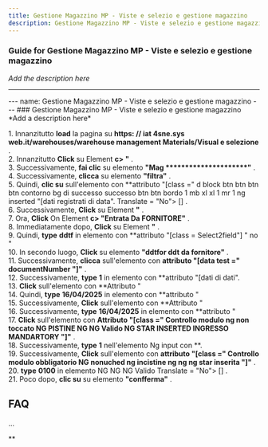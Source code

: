 ```yaml
---
title: Gestione Magazzino MP - Viste e selezio e gestione magazzino
description: Gestione Magazzino MP - Viste e selezio e gestione magazzino
---
```


### Guide for Gestione Magazzino MP - Viste e selezio e gestione magazzino

*Add the description here*

___

\--- name: Gestione Magazzino MP - Viste e selezio e gestione magazzino --- ### Gestione Magazzino MP - Viste e selezio e gestione magazzino \*Add a description here\*  
  
1\. Innanzitutto **load** la pagina su **https: // iat 4sne.sys web.it/warehouses/warehouse management Materials/Visual e selezione** .  
2\. Innanzitutto **Click** su Element **c> "** .  
3\. Successivamente, **fai clic** su elemento **"Mag \*\*\*\*\*\*\*\*\*\*\*\*\*\*\*\*\*\*\*\*\*"** .  
4\. Successivamente, **clicca** su elemento **"filtra"** .  
5\. Quindi, **clic su** sull'elemento con **attributo "\[class =" d block btn btn btn btn contorno bg di successo successo btn btn bordo 1 mb xl xl 1 mr 1 ng inserted "\[dati registrati di data". Translate = "No"> \[\] .  
6\. Successivamente, **Click** su Element **"** .  
7\. Ora, **Click** On Element **c> "Entrata Da FORNITORE"** .  
8\. Immediatamente dopo, **Click** su Element **"** .  
9\. Quindi, **type** **ddtf** in elemento con **attributo "\[class = Select2field"\] " no "  
10\. In secondo luogo, **Click** su elemento **"ddtfor ddt da fornitore"** .  
11\. Successivamente, **clicca** sull'elemento con **attributo "\[data test =" documentNumber "\]"** .  
12\. Successivamente, **type** **1** in elemento con **attributo "\[dati di dati".  
13\. **Click** sull'elemento con **Attributo "  
14\. Quindi, **type** **16/04/2025** in elemento con **attributo "  
15\. Successivamente, **Click** sull'elemento con **Attributo "  
16\. Successivamente, **type** **16/04/2025** in elemento con **attributo "  
17\. **Click** sull'elemento con **Attributo "\[class =" Controllo modulo ng non toccato NG PISTINE NG NG Valido NG STAR INSERTED INGRESSO MANDARTORY "\]"** .  
18\. Successivamente, **type** **1** nell'elemento Ng input con **.  
19\. Successivamente, **Click** sull'elemento con **attributo "\[class =" Controllo modulo obbligatorio NG nonuched ng incistine ng ng ng star inserita "\]"** .  
20\. **type** **0100** in elemento NG NG NG Valido Translate = "No"> \[\] .  
21\. Poco dopo, **clic su** su elemento **"confferma"** .  

FAQ
---

...

**